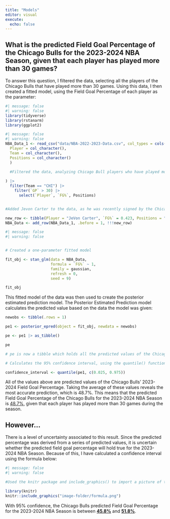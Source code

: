```yaml
---
title: "Models"
editor: visual
execute: 
  echo: false
---
```


## What is the predicted Field Goal Percentage of the Chicago Bulls for the 2023-2024 NBA Season, given that each player has played more than 30 games?

To answer this question, I filtered the data, selecting all the players of the Chicago Bulls that have played more than 30 games. Using this data, I then created a fitted model, using the Field Goal Percentage of each player as the parameter:

```r
#| message: false
#| warning: false
library(tidyverse)
library(rstanarm)
library(ggplot2)
```

```r
#| message: false
#| warning: false
NBA_Data_1 <- read_csv("data/NBA-2022-2023-Data.csv", col_types = cols(
  Player = col_character(),
  Team = col_character(),
  Positions = col_character()
  )
  
  #Filtered the data, analyzing Chicago Bull players who have played more than 30 games. Then, selecting the "Player" and "FG%" columns from the data

) |> 
  filter(Team == "CHI") |>
    filter(`GP` > 30) |>
      select(`Player`, `FG%`, Positions)


#Added Jevon Carter to the data, as he was recently signed by the Chicago Bulls this offseason

new_row <- tibble(Player = "JeVon Carter", `FG%` = 0.423, Positions = "PG,SG")
NBA_Data <- add_row(NBA_Data_1, .before = 1, !!!new_row)

```

```r
#| message: false
#| warning: false


# Created a one-parameter fitted model

fit_obj <- stan_glm(data = NBA_Data, 
                    formula = `FG%` ~ 1, 
                    family = gaussian, 
                    refresh = 0,
                    seed = 9)

fit_obj
```

This fitted model of the data was then used to create the posterior estimated prediction model. The Posterior Estimated Prediction model calculates the predicted value based on the data the model was given:

```r

newobs <- tibble(.rows = 1)

pe1 <- posterior_epred(object = fit_obj, newdata = newobs)

pe <- pe1 |> as_tibble()

pe

# pe is now a tibble which holds all the predicted values of the Chicago Bulls' Field Goal Percentage


```

```r

# Calculates the 95% confidence interval, using the quantile() function

confidence_interval <- quantile(pe1, c(0.025, 0.975))

```

All of the values above are predicted values of the Chicago Bulls' 2023-2024 Field Goal Percentage. Taking the average of these values reveals the most accurate prediction, which is 48.7%. This means that the predicted Field Goal Percentage of the Chicago Bulls for the 2023-2024 NBA Season is [48.7%]{.underline}, given that each player has played more than 30 games during the season.

## However...

There is a level of uncertainty associated to this result. Since the predicted percentage was derived from a series of predicted values, it is uncertain whether the predicted field goal percentage will hold true for the 2023-2024 NBA Season. Because of this, I have calculated a confidence interval using the formula below:

```r
#| message: false
#| warning: false

#Used the knitr package and include_graphics() to import a picture of the quantile() formula

library(knitr)
knitr::include_graphics("image-folder/formula.png")

```

With 95% confidence, the Chicago Bulls predicted Field Goal Percentage for the 2023-2024 NBA Season is between [**45.8%**]{.underline} and [**51.8%**]{.underline}.

